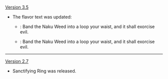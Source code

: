 {{Change History/Header}}
[[Version 3.5]]
* The flavor text was updated:
** {{Color|Old}}: Band the Naku Weed into a loop {{Highlight|about}} your waist, and it shall exorcise evil.
** {{Color|New}}: Band the Naku Weed into a loop {{Highlight|around}} your waist, and it shall exorcise evil.
----
[[Version 2.7]]
* Sanctifying Ring was released.